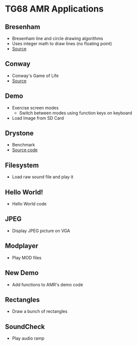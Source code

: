= TG68 AMR Applications =

== Bresenham ==

* Bresenham line and circle drawing algorithms
* Uses integer math to draw lines (no floating point)
* [https://circuitcellar.com/cc-blog/bresenhams-algorithm/ Source]

== Conway ==

* Conway's Game of Life
* [https://rosettacode.org/wiki/Conway's_Game_of_Life/C Source]

== Demo ==

* Exercise screen modes
** Switch between modes using function keys on keyboard
* Load Image from SD Card

== Drystone ==

* Benchmark
* [https://github.com/Keith-S-Thompson/dhrystone Source code]

== Filesystem ==

* Load raw sound file and play it

== Hello World! ==

* Hello World code

== JPEG ==

* Display JPEG picture on VGA

== Modplayer ==

* Play MOD files

== New Demo ==

* Add functions to AMR's demo code

== Rectangles ==

* Draw a bunch of rectangles

== SoundCheck ==

* Play audio ramp

